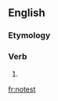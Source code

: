==English==

===Etymology===
{{suffix|note|est|lang=en}}

===Verb===
{{head|en|verb form}}

# {{en-archaic second-person singular of|note|lang=en}}

[[fr:notest]]